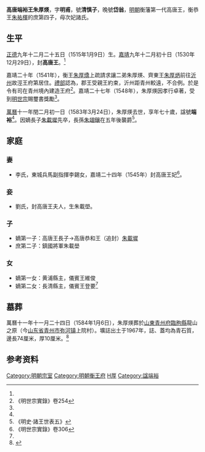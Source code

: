 '''高唐端裕王朱厚煐'''{{BD|1515年|1月9日|1583年|3月24日|catIdx=Z朱}}，字'''明甫'''，號'''清慎子'''，晚號'''岱翁'''，[[明朝|明朝]]衡藩第一代高唐王，衡恭王[[朱祐楎|朱祐楎]]的庶第四子，母次妃諸氏。

==生平==
[[正德_(明朝)|正德]]九年十二月二十五日（1515年1月9日）生。[[嘉靖|嘉靖]]九年十二月初十日（1530年12月29日），封'''高唐王'''。<ref name=kz/>

嘉靖二十年（1541年），衡王[[朱厚燆|朱厚燆]]上疏請求讓二弟朱厚煐、齊東王[[朱厚炳|朱厚炳]]前往[[沂州|沂州]]故涇王府第居住。[[禮部|禮部]]認為，郡王受親王約束，沂州距青州較遠，不合例。於是令有司在青州境內建造王府<ref>《明世宗實錄》卷254</ref>。嘉靖二十七年（1548年），朱厚煐因孝行卓著，受到[[明世宗|明世宗]]賜璽書獎勵<ref name=kz/>。

[[萬曆|萬曆]]十一年閏二月初一日（1583年3月24日），朱厚煐去世，享年七十歲，諡號'''端裕'''<ref name=kz/>。因嫡長子[[朱載墀|朱載墀]]先卒，長孫[[朱翊鑲|朱翊鑲]]在五年後襲爵<ref>《明史·諸王世表五》</ref>。

==家庭==
===妻===
*李氏，東城兵馬副指揮李錫女，嘉靖二十四年（1545年）封高唐王妃<ref>《明世宗實錄》卷306</ref>。

===妾===
*劉氏，封高唐王夫人，生朱載壆。

===子===
*嫡第一子：高唐王長子→高唐恭和王（追封）[[朱載墀|朱載墀]]
*庶第二子：鎮國將軍朱載壆

===女===
*嫡第一女：黄浦縣主，儀賓王維俊
*嫡第二女：長清縣主，儀賓王登要<ref name=kz/>

==墓葬==
萬曆十一年十一月二十四日（1584年1月6日），朱厚煐葬於[[山東等處承宣布政使司|山東]][[青州府|青州府]][[臨朐縣|臨朐縣]]龍山之原（今[[山东省|山东省]][[青州市|青州市]][[弥河镇|弥河镇]]上院村）。壙誌出土于1967年，誌、蓋均為青石質，邊長74厘米，厚10厘米。<ref name=kz>{{cite web|author1=|title=李森《明代高唐王朱厚煐圹志考析》，《中州学刊》2008年第5期。|url=http://www.sdqzssy.com/Article-detail-id-1100406.html|access-date=2021-02-18|archive-date=2020-09-19|archive-url=https://web.archive.org/web/20200919092440/http://www.sdqzssy.com/Article-detail-id-1100406.html|dead-url=no}}</ref>
{{Quotation|
[誌蓋]<br>
大朙衡𢧌高唐端裕王之壙誌<br>
[誌文]<br>
大明衡藩高唐端裕王壙誌<br>
　王諱厚煐，字明甫，號清慎子，晚號岱翁。<br>
憲宗純皇帝孫，<br>
　衡恭王第四子。<br>
　嫡母妃沈氏，<br>
　母次妃諸氏。<br>
　王生於正德九年甲戌十二月二十五日辰時。嘉靖九年庚寅十二月初十日，<br>
遣<br>
節冊封爲高唐王。<br>
皇帝制曰：天子之衆子必封爲王，諸王之眾子必封爲郡王，世世相傳，此<br>
太祖高皇帝之制也。朕祗承<br>
祖訓，篤叙親親，兹封衡王庶第四子厚煐爲高唐王。夫爲子莫先乎孝，爲臣莫大乎忠，惟忠惟孝可以立<br>
　身。而永禄尚克時忱，以膺寵命。爾其欽哉！嘉靖二十七年戊申八月二十六日，<br>
遣中書舍人郭仁賫<br>
賜璽書，獎勵孝行。<br>
皇帝勑諭高唐王：近該衡王及山東撫按官各奏稱：王兄弟二人，天性孝友，樂善好學，守禮如一，克篤人<br>
　所難及之行。所司會勘，先後無異，良可嘉尚。兹特差官，降勑獎勵。王宜益敦善行，以永終譽，用爲宗室<br>
　之光，顧不偉歟！欽哉！故諭。萬曆十一年癸未閏二月初一日丑時，薨於正寢，享年七十歲。<br>
冊封元配李氏，東城兵馬副指揮李錫女，爲妃。子二：長子載墀，封長子，早卒，配夫人劉氏，李妃出；次載壆，<br>
　　封鎮國將軍，配夫人趙氏，劉夫人出。女二：長封黄浦縣主，下嫁儀賔王維俊；次封長清縣主，下嫁儀<br>
　　賔王登要。俱李妃出。長孫翊鑲，即承重當嗣爵者；次幼。訃聞，<br>
上哀悼，輟視朝一日。自聞喪、七七、十旬、窀穸，<br>
遣行人司行人張喬松掌行喪祭禮。朞年、再朞、禫祭，遣布政司堂上官<br>
諭祭行禮。在京文武衙門尚書、國公等官徐學謨、徐文璧等，皆致祭焉。仍<br>
命山東有司治喪葬如制。<br>
賜諡曰　　。<br>
制曰：朕惟先王之典，生既有爵，没必有諡。爵以貴其身，諡以表其行也。爾高唐王乃衡恭王之子，早膺封<br>
　爵，安享貴榮。倏爾云亡，良用悼惜。爰稽往行，<br>
賜諡曰　　。靈其有知，尚克歆服。載<br>
賜龍頭，金書丹旐。以是年十一月二十四日，葬於臨朐縣龍山之原。<br>
頒賜志文曰：　嗚呼！<br>
　王以宗室懿親，爲國藩輔，茂膺王爵，貴富兼隆。兹以令終，夫復何憾。爰述其㮣，納諸幽壙，用垂不朽-{云}-。
}}

==参考资料==
{{reflist|2}}

{{s-start}}
{{s-none|無|[[明朝|明政府]]封之}}
{{s-ttl|title=[[明朝藩王列表_(衡王系)#高唐國|明朝衡藩高唐王]]|years=1530年－1583年}}
{{s-after|孫[[朱翊鑲|朱翊鑲]]}}
{{end}}

[[Category:明朝宗室|Category:明朝宗室]]
[[Category:明朝衡王府|Category:明朝衡王府]]
[[Category:朱姓|H厚]]
[[Category:諡端裕|Category:諡端裕]]